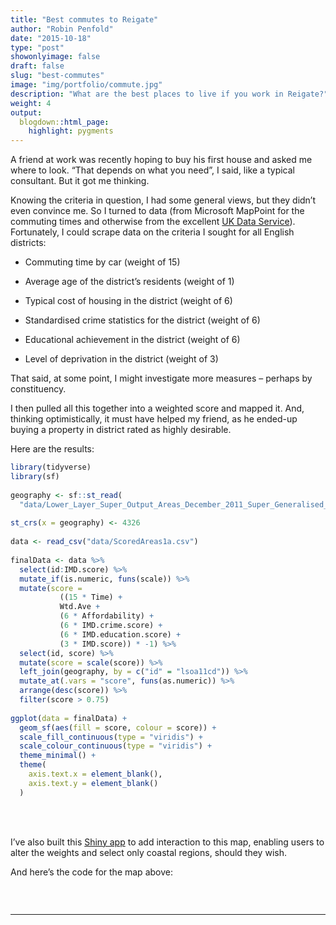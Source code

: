 ```yaml
---
title: "Best commutes to Reigate"
author: "Robin Penfold"
date: "2015-10-18"
type: "post"
showonlyimage: false
draft: false
slug: "best-commutes"
image: "img/portfolio/commute.jpg"
description: "What are the best places to live if you work in Reigate?"
weight: 4
output:
  blogdown::html_page:
    highlight: pygments
---
```


A friend at work was recently hoping to buy his first house and asked me where to look. "That depends on what you need", I said, like a typical consultant. But it got me thinking. 

Knowing the criteria in question, I had some general views, but they didn't even convince me. So I turned to data (from Microsoft MapPoint for the commuting times and otherwise from the excellent [UK Data Service](https://www.ukdataservice.ac.uk/)). Fortunately, I could scrape data on the criteria I sought for all English districts:

  - Commuting time by car (weight of 15) 
  
  - Average age of the district's residents (weight of 1)
  
  - Typical cost of housing in the district (weight of 6)
  
  - Standardised crime statistics for the district (weight of 6)
  
  - Educational achievement in the district (weight of 6)
  
  - Level of deprivation in the district (weight of 3)

That said, at some point, I might investigate more measures -- perhaps by constituency. 

I then pulled all this together into a weighted score and mapped it. And, thinking optimistically, it must have helped my friend, as he ended-up buying a property in district rated as highly desirable.

Here are the results:

```r
library(tidyverse)
library(sf)
  
geography <- sf::st_read(
  "data/Lower_Layer_Super_Output_Areas_December_2011_Super_Generalised_Clipped__Boundaries_in_England_and_Wales.dbf")
  
st_crs(x = geography) <- 4326
  
data <- read_csv("data/ScoredAreas1a.csv")
  
finalData <- data %>% 
  select(id:IMD.score) %>% 
  mutate_if(is.numeric, funs(scale)) %>% 
  mutate(score =
           ((15 * Time) + 
           Wtd.Ave + 
           (6 * Affordability) + 
           (6 * IMD.crime.score) + 
           (6 * IMD.education.score) + 
           (3 * IMD.score)) * -1) %>% 
  select(id, score) %>% 
  mutate(score = scale(score)) %>% 
  left_join(geography, by = c("id" = "lsoa11cd")) %>% 
  mutate_at(.vars = "score", funs(as.numeric)) %>% 
  arrange(desc(score)) %>% 
  filter(score > 0.75)
  
ggplot(data = finalData) + 
  geom_sf(aes(fill = score, colour = score)) + 
  scale_fill_continuous(type = "viridis") + 
  scale_colour_continuous(type = "viridis") + 
  theme_minimal() +
  theme(
    axis.text.x = element_blank(),
    axis.text.y = element_blank()
  )
```

<br></br>

I've also built this [Shiny app](http://robin.shinyapps.io/location) to add interaction to this map, enabling users to alter the weights and select only coastal regions, should they wish. 

And here's the code for the map above:

```r
```


<p>&nbsp;</p>

---
